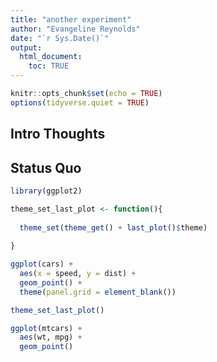 ```yaml
---
title: "another experiment"
author: "Evangeline Reynolds"
date: "`r Sys.Date()`"
output: 
  html_document:
    toc: TRUE
---
```


```r
knitr::opts_chunk$set(echo = TRUE)
options(tidyverse.quiet = TRUE)
```




## Intro Thoughts


## Status Quo

```r
library(ggplot2)

theme_set_last_plot <- function(){
  
  theme_set(theme_get() + last_plot()$theme)
  
}

ggplot(cars) +
  aes(x = speed, y = dist) + 
  geom_point() +
  theme(panel.grid = element_blank())

theme_set_last_plot()

ggplot(mtcars) + 
  aes(wt, mpg) + 
  geom_point()
```


